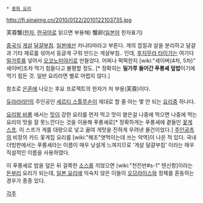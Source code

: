  * [[중화 요리]]

http://fj.sinaimg.cn/2010/0122/2010122103735.jpg

芙蓉蟹([[한자]], [[한국어]]로 읽으면 부용해)
蟹卵([[일본어]] 한자표기)

[[중국]]식 [[게]]살 [[달걀]]부침. [[일본]]에선 카니타마라고 부른다.
게의 껍질과 살을 분리하고 달걀과 기타 재료를 섞어서 둥글게 구워 만드는 게살부침.. 인데, [[후지무라 타이가]]는 여기다 [[밀가루]]를 넣어서 [[오코노미야키]]로 만들었다. 어찌나 퍽퍽한지 [wiki:"세이버(4차, 5차)" 세이버]조차 먹기 힘들다고 불평할 정도. [* 정확히는 '''밀가루 들어간 푸룽셰 덮밥'''이기에 먹기 힘든 것. 일반 요리라면 별로 어렵지 않다.]

참조로 [[은혼]]에 나오는 후요 프로젝트의 한자가 저 부용(芙蓉)이다.

[[듀라라라!!]]의 주인공인 [[세르티 스툴루손]]이 제대로 할 줄 아는 몇 안 되는 [[요리]]중 하나다.

[[요리왕 비룡]] 에서는 [[맛]]이 강한 요리를 먼저 먹고 맛이 옅은걸 나중에 먹으면 나중에 먹는 요리의 맛을 잘 못느낀다는 것을 이용해 푸룽셰로[* 정확하게는 푸룽셰에 곁들인 [[꽃게]] [[스프]]. 이 스프가 게를 대량으로 넣고 끓여 게맛을 진하게 우려낸 물건이었다.] [[주인공]]측의 비장의 카드 꽃게집 요리를 [wiki:"해조"엿먹이는데 쓰는 악역]이 나온 적 있다. 국내 더빙판에서는 푸룽셰라는 이름이 매우 낮설게 느껴지므로 '게살 달걀부침' 이라는 매우 직설적인 이름을 사용하였다.

이 푸룽셰로 밥을 덮은 뒤 걸쭉한 [[소스]]를 끼얹으면 [wiki:"천진반#s-1" 텐신항]이라는 [[돈부리]] 요리가 되는데, [[일본 요리]]에 익숙치 않은 이들이 [[오므라이스]]와 정체를 혼동하는 경우가 종종 있다.

[[각주]]
